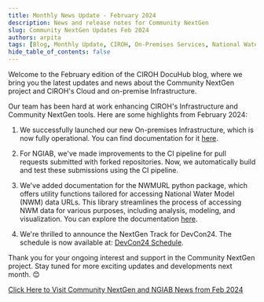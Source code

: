 ```yaml
---
title: Monthly News Update - February 2024
description: News and release notes for Community NextGen
slug: Community NextGen Updates Feb 2024
authors: arpita
tags: [Blog, Monthly Update, CIROH, On-Premises Services, National Water Model, NGIAB]
hide_table_of_contents: false
---
```

Welcome to the February edition of the CIROH DocuHub blog, where we bring you the latest updates and news about the Community NextGen project and CIROH's Cloud and on-premise Infrastructure.

Our team has been hard at work enhancing CIROH's Infrastructure and Community NextGen tools. Here are some highlights from February 2024:

1. We successfully launched our new On-premises Infrastructure, which is now fully operational. You can find documentation for it [here](/docs/services/on-prem/).
<!-- truncate -->
2. For NGIAB, we've made improvements to the CI pipeline for pull requests submitted with forked repositories. Now, we automatically build and test these submissions using the CI pipeline.

3. We've added documentation for the NWMURL python package, which offers utility functions tailored for accessing National Water Model (NWM) data URLs. This library streamlines the process of accessing NWM data for various purposes, including analysis, modeling, and visualization. You can explore the documentation [here](/docs/products/Data%20Management%20and%20Access%20Tools/dataaccess/).

4. We're thrilled to announce the NextGen Track for DevCon24. The schedule is now available at: [DevCon24 Schedule](https://ciroh.ua.edu/devconference/).

Thank you for your ongoing interest and support in the Community NextGen project. Stay tuned for more exciting updates and developments next month. 😊

[Click Here to Visit Community NextGen and NGIAB News from Feb 2024](https://docs.ciroh.org/news/)
